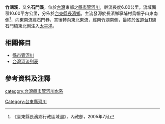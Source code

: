 {{河流|竹湖溪||6.00|－|－|10.60|烏帽子山|[[太平洋|太平洋]]|[[台灣|台灣]]|}}
 
'''竹湖溪'''，又名'''石門溪'''，位於[[台灣|台灣]]東部之[[縣市管河川|縣市管河川]]，幹流長度6.00公里，流域面積10.60平方公里，分佈於[[臺東縣|台東縣]][[長濱鄉|長濱鄉]]。主流發源於長濱鄉寧埔村烏帽子山東南側<ref>《臺東縣長濱鄉行政區域圖》，內政部，2005年7月</ref>，向東南流經石門巷，其後轉向東北東流，經南竹湖南側，最終於[[省道|省道]][[台11線|台11線]]石門橋東北側注入[[太平洋|太平洋]]。

==相關條目==
*[[縣市管河川|縣市管河川]]
*[[台灣河流列表|台灣河流列表]]

==參考資料及注釋==
<div class="references-small">
<references />
</div>

{{台灣河流}}

[[category:台灣縣市管河川水系|category:台灣縣市管河川水系]]
[[Category:台東縣河川|Category:台東縣河川]]